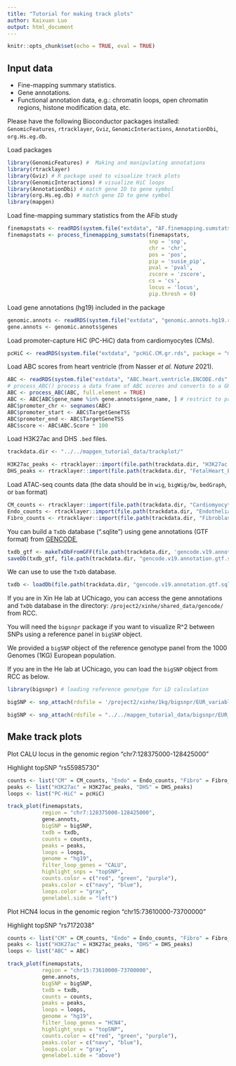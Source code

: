 ```yaml
---
title: "Tutorial for making track plots"
author: Kaixuan Luo
output: html_document
---
```


```r
knitr::opts_chunk$set(echo = TRUE, eval = TRUE)
```

## Input data

* Fine-mapping summary statistics.
* Gene annotations.
* Functional annotation data, e.g.: chromatin loops, open chromatin regions,
histone modification data, etc.

Please have the following Bioconductor packages installed:
`GenomicFeatures`, `rtracklayer`, `Gviz`, 
`GenomicInteractions`, `AnnotationDbi`, `org.Hs.eg.db`.

Load packages
```r
library(GenomicFeatures) #  Making and manipulating annotations
library(rtracklayer)
library(Gviz) # R package used to visualize track plots
library(GenomicInteractions) # visualize HiC loops
library(AnnotationDbi) # match gene ID to gene symbol
library(org.Hs.eg.db) # match gene ID to gene symbol
library(mapgen)
```

Load fine-mapping summary statistics from the AFib study
```r
finemapstats <- readRDS(system.file("extdata", "AF.finemapping.sumstats.rds", package = "mapgen"))
finemapstats <- process_finemapping_sumstats(finemapstats, 
                                             snp = 'snp', 
                                             chr = 'chr', 
                                             pos = 'pos', 
                                             pip = 'susie_pip', 
                                             pval = 'pval', 
                                             zscore = 'zscore', 
                                             cs = 'cs', 
                                             locus = 'locus',  
                                             pip.thresh = 0)
```

Load gene annotations (hg19) included in the package
```r
genomic.annots <- readRDS(system.file("extdata", "genomic.annots.hg19.rds", package = "mapgen"))
gene.annots <- genomic.annots$genes
```

Load promoter-capture HiC (PC-HiC) data from cardiomyocytes (CMs).
```r
pcHiC <- readRDS(system.file("extdata", "pcHiC.CM.gr.rds", package = "mapgen"))
```

Load ABC scores from heart ventricle (from Nasser *et al.* *Nature* 2021). 
```r
ABC <- readRDS(system.file("extdata", "ABC.heart.ventricle.ENCODE.rds", package = "mapgen"))
# process_ABC() process a data frame of ABC scores and converts to a GRanges object.
ABC <- process_ABC(ABC, full.element = TRUE)
ABC <- ABC[ABC$gene_name %in% gene.annots$gene_name, ] # restrict to protein coding genes
ABC$promoter_chr <- seqnames(ABC)
ABC$promoter_start <- ABC$TargetGeneTSS
ABC$promoter_end <- ABC$TargetGeneTSS
ABC$score <- ABC$ABC.Score * 100
```

Load H3K27ac and DHS `.bed` files.
```r
trackdata.dir <- "../../mapgen_tutorial_data/trackplot/"
```

```r
H3K27ac_peaks <- rtracklayer::import(file.path(trackdata.dir, "H3K27ac.heart.concat.hg19.bed.gz"))
DHS_peaks <- rtracklayer::import(file.path(trackdata.dir, "FetalHeart_E083.DNase.hg19.narrowPeak.bed.gz"))
```

Load ATAC-seq counts data (the data should be in `wig`, `bigWig/bw`, `bedGraph`, or `bam` format)
```r
CM_counts <- rtracklayer::import(file.path(trackdata.dir, "Cardiomyocyte.atac.hg19.bedGraph.gz"))
Endo_counts <- rtracklayer::import(file.path(trackdata.dir, "Endothelial.atac.hg19.bedGraph.gz")) 
Fibro_counts <- rtracklayer::import(file.path(trackdata.dir, "Fibroblast.atac.hg19.bedGraph.gz"))
```

You can build a `TxDb` database (".sqlite") using gene annotations (GTF format) from [GENCODE][GENCODE],
```r
txdb_gtf <- makeTxDbFromGFF(file.path(trackdata.dir, 'gencode.v19.annotation.gtf.gz'), format = "gtf")
saveDb(txdb_gtf, file.path(trackdata.dir, "gencode.v19.annotation.gtf.sqlite"))
```

We can use \code{loadDb()} to use the `TxDb` database.
```r
txdb <- loadDb(file.path(trackdata.dir, "gencode.v19.annotation.gtf.sqlite"))
```

If you are in Xin He lab at UChicago, you can access the gene annotations and 
`TxDb` database in the directory: `/project2/xinhe/shared_data/gencode/` from RCC. 

You will need the `bigsnpr` package if you want to visualize R^2 between SNPs
using a reference panel in `bigSNP` object. 

We provided a `bigSNP` object of the reference genotype panel from the 1000 Genomes (1KG) European population. 

If you are in the He lab at UChicago, you can load the `bigSNP` object from RCC as below.
```r
library(bigsnpr) # loading reference genotype for LD calculation
```

```r
bigSNP <- snp_attach(rdsfile = '/project2/xinhe/1kg/bigsnpr/EUR_variable_1kg.rds')
```

```r
bigSNP <- snp_attach(rdsfile = "../../mapgen_tutorial_data/bigsnpr/EUR_variable_1kg.rds")
```

## Make track plots

Plot CALU locus in the genomic region "chr7:128375000-128425000"

Highlight topSNP "rs55985730"
```r
counts <- list("CM" = CM_counts, "Endo" = Endo_counts, "Fibro" = Fibro_counts)
peaks <- list("H3K27ac" = H3K27ac_peaks, "DHS" = DHS_peaks)
loops <- list("PC-HiC" = pcHiC)

track_plot(finemapstats,
           region = "chr7:128375000-128425000",
           gene.annots,
           bigSNP = bigSNP,
           txdb = txdb,
           counts = counts,
           peaks = peaks,
           loops = loops,
           genome = "hg19",
           filter_loop_genes = "CALU",
           highlight_snps = "topSNP", 
           counts.color = c("red", "green", "purple"),
           peaks.color = c("navy", "blue"),
           loops.color = "gray", 
           genelabel.side = "left")
```


Plot HCN4 locus in the genomic region "chr15:73610000-73700000"

Highlight topSNP "rs7172038"
```r
counts <- list("CM" = CM_counts, "Endo" = Endo_counts, "Fibro" = Fibro_counts)
peaks <- list("H3K27ac" = H3K27ac_peaks, "DHS" = DHS_peaks)
loops <- list("ABC" = ABC)

track_plot(finemapstats,
           region = "chr15:73610000-73700000",
           gene.annots,
           bigSNP = bigSNP,
           txdb = txdb,
           counts = counts,
           peaks = peaks,
           loops = loops,
           genome = "hg19",
           filter_loop_genes = "HCN4",
           highlight_snps = "topSNP", 
           counts.color = c("red", "green", "purple"),
           peaks.color = c("navy", "blue"),
           loops.color = "gray", 
           genelabel.side = "above")
```

[GENCODE]: https://www.gencodegenes.org

